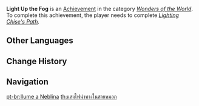 {{Achievement Infobox
|title        = 
|id           = 81174
|order id     = 1160
|category     = Wonders of the World
|description  = Light up all the [[Stormstone]]s on the Autake Plains.
|requirements = Complete ''[[Lighting Chise's Path]].''
|primogems    = 5
|tracking     = 
|hidden       = 1
|topic        = 
|type         = Exploration
}}
'''Light Up the Fog''' is an [[Achievement]] in the category ''[[Wonders of the World]]''. To complete this achievement, the player needs to complete ''[[Lighting Chise's Path]].''
<!--
==Trivia==

==Video Guides==
{{EVT
|video1   = 
|caption1 = 
}}
-->
==Other Languages==
{{Other Languages
|en      = Light Up the Fog
|zhs     = 雾里明灯
|zhs_rm  = Wù Lǐ Míngdēng
|zht     = 霧裡明燈
|zht_rm  = Wù Lǐ Míngdēng
|zh_tl   = Bright Lamp Within the Fog
|ja      = 霧の中の灯り
|ja_rm   = Kiri no Naka no Akari
|ja_tl   = Lamp Within the Fog
|ko      = 안개 속의 밝은 등불
|ko_rm   = Angae Sok-ui Balgeun Deungbul
|ko_tl   = Bright Lamp Within the Fog
|es      = Luces entre la calígine
|es_tl   = Light Amid the Haze
|fr      = Lumière dans le brouillard
|fr_tl   = Light in the Fog
|ru      = Свет во мгле
|ru_tl   = Light in the Mist
|ru_note = {{lang|ru=Мгла|mini=1}} can also mean "darkness"
|th      = แสงไฟนำทางในสายหมอก
|th_rm   = 
|th_tl   = 
|vi      = Ngọn Đèn Trong Sương
|vi_tl   = 
|de      = Licht in den Nebel
|de_tl   = Light Into the Fog
|id      = Penerangan di Tengah Kabut
|id_tl   = Brightness Amidst the Fog
|pt      = Ilume a Neblina
|pt_tl   = 
|tr      = Sisi Aydınlat
|tr_tl   = 
|it      = Illumina la nebbia
|it_tl   = 
}}

==Change History==
{{Change History|2.2}}
<!--
==References==
{{Reflist}}
-->
==Navigation==
{{Achievement Navbox|Wonders of the World|Exploration}}

[[pt-br:Ilume a Neblina]]
[[th:แสงไฟนำทางในสายหมอก]]